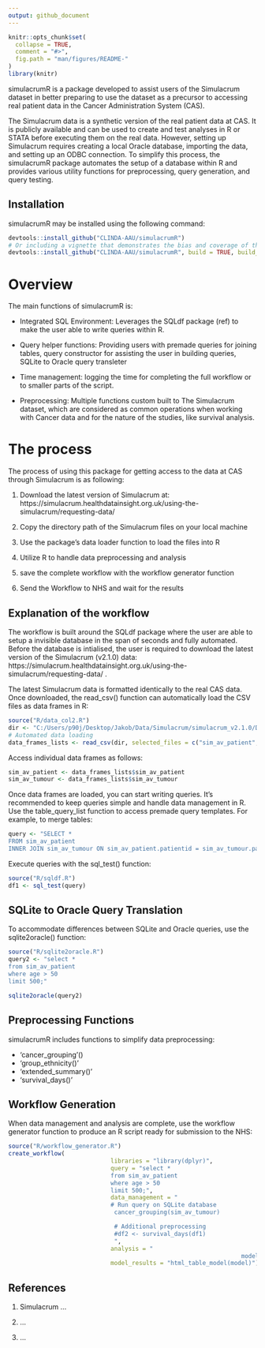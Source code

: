 ```yaml
---
output: github_document
---
```


<!-- README.md is generated from README.Rmd. Please edit that file -->

```r
knitr::opts_chunk$set(
  collapse = TRUE,
  comment = "#>",
  fig.path = "man/figures/README-"
)
library(knitr)
```

simulacrumR is a package developed to assist users of the Simulacrum dataset in better preparing to use the dataset as a precursor to accessing real patient data in the Cancer Administration System (CAS).

The Simulacrum data is a synthetic version of the real patient data at CAS. It is publicly available and can be used to create and test analyses in R or STATA before executing them on the real data. However, setting up Simulacrum requires creating a local Oracle database, importing the data, and setting up an ODBC connection. To simplify this process, the simulacrumR package automates the setup of a database within R and provides various utility functions for preprocessing, query generation, and query testing.

## Installation
simulacrumR may be installed using the following command:
```r
devtools::install_github("CLINDA-AAU/simulacrumR") 
# Or including a vignette that demonstrates the bias and coverage of the estimators
devtools::install_github("CLINDA-AAU/simulacrumR", build = TRUE, build_opts = c("--no-resave-data", "--no-manual")) ???????
```

# Overview
The main functions of simulacrumR is: 

- Integrated SQL Environment: Leverages the SQLdf package (ref) to make the user able to write queries within R.

- Query helper functions: Providing users with premade queries for joining tables, query constructor for assisting the user in building queries, SQLite to Oracle query transleter 

- Time management: logging the time for completing the full workflow or to smaller parts of the script. 

- Preprocessing: Multiple functions custom built to The Simulacrum dataset, which are considered as common operations when working with Cancer data and for the nature of the studies, like survival analysis. 

# The process 
The process of using this package for getting access to the data at CAS through Simulacrum is as following: 

1) Download the latest version of Simulacrum at: https://simulacrum.healthdatainsight.org.uk/using-the-simulacrum/requesting-data/

2) Copy the directory path of the Simulacrum files on your local machine

3) Use the package's data loader function to load the files into R 

4) Utilize R to handle data preprocessing and analysis 

5) save the complete workflow with the workflow generator function 

6) Send the Workflow to NHS and wait for the results

## Explanation of the workflow
The workflow is built around the SQLdf package where the user are able to setup a invisible database in the span of seconds and fully automated. Before the database is intialised, the user is required to download the latest version of the Simulacrum (v2.1.0) data: https://simulacrum.healthdatainsight.org.uk/using-the-simulacrum/requesting-data/ .

The latest Simulacrum data is formatted identically to the real CAS data. Once downloaded, the read_csv() function can automatically load the CSV files as data frames in R:

```r
source("R/data_col2.R")
dir <- "C:/Users/p90j/Desktop/Jakob/Data/Simulacrum/simulacrum_v2.1.0/Data/"
# Automated data loading 
data_frames_lists <- read_csv(dir, selected_files = c("sim_av_patient", "sim_av_tumour")) 
```

Access individual data frames as follows:

```r
sim_av_patient <- data_frames_lists$sim_av_patient
sim_av_tumour <- data_frames_lists$sim_av_tumour

```

Once data frames are loaded, you can start writing queries. It's recommended to keep queries simple and handle data management in R. Use the table_query_list function to access premade query templates. For example, to merge tables:
```r
query <- "SELECT *
FROM sim_av_patient
INNER JOIN sim_av_tumour ON sim_av_patient.patientid = sim_av_tumour.patientid;"
```


Execute queries with the sql_test() function:

```r
source("R/sqldf.R")
df1 <- sql_test(query)
```
## SQLite to Oracle Query Translation

To accommodate differences between SQLite and Oracle queries, use the sqlite2oracle() function:

```r
source("R/sqlite2oracle.R")
query2 <- "select *
from sim_av_patient
where age > 50
limit 500;"

sqlite2oracle(query2)
```

## Preprocessing Functions

simulacrumR includes functions to simplify data preprocessing:

- 'cancer_grouping'()
- 'group_ethnicity()'
- 'extended_summary()'
- 'survival_days()'

## Workflow Generation

When data management and analysis are complete, use the workflow generator function to produce an R script ready for submission to the NHS:

```r
source("R/workflow_generator.R")
create_workflow(
                             libraries = "library(dplyr)",
                             query = "select * 
                             from sim_av_patient
                             where age > 50
                             limit 500;",
                             data_management = "
                             # Run query on SQLite database
                              cancer_grouping(sim_av_tumour)

                              # Additional preprocessing
                              #df2 <- survival_days(df1)
                              ",
                             analysis = "
                                                                  model = glm(x ~ x1 + x2 + x3, data=data)",
                             model_results = "html_table_model(model)")
```



## References

1. Simulacrum ... 

2. ... 

3. ...